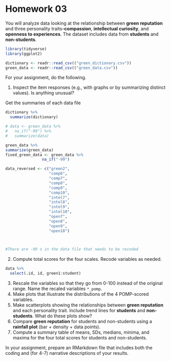# Homework 03

You will analyze data looking at the relationship between **green reputation** and three personality traits--**compassion**, **intellectual curiosity**, and **openness to experiences**.
The dataset includes data from **students** and **non-students**.


```r
library(tidyverse)
library(ggplot2)
```

```r
dictionary <- readr::read_csv(("green_dictionary.csv"))
green_data <- readr::read_csv(("green_data.csv"))
```

For your assignment, do the following.

  1. Inspect the item responses (e.g., with graphs or by summarizing distinct values). 
     Is anything unusual?

Get the summaries of each data file     
```r
dictionary %>% 
  summarize(dictionary)

# data <- green_data %>% 
#   na_if("-99") %>% 
#   summarize(data)

green_data %>% 
summarize(green_data)
fixed_green_data <- green_data %>% 
                na_if("-99")

data_reversed <- c("green2",
                   "comp6",
                   "comp7",
                   "comp8",
                   "comp9",
                   "comp10",
                   "intel7",
                   "intel8",
                   "intel9",
                   "intel10",
                   "open7",
                   "open8",
                   "open9",
                   "open10")
  


#There are -99 s in the data file that needs to be recoded

```
     
  2. Compute total scores for the four scales. 
     Recode variables as needed.
```r
data %>% 
  select(.id, id, green1:student)
```
    
  3. Rescale the variables so that they go from 0-100 instead of the original range.
     Name the recaled variables `*_pomp`.
  4. Make plots that illustrate the distributions of the 4 POMP-scored variables.
  5. Make scatterplots showing the relationships between **green reputation** and each personality trait.
     Include trend lines for **students** and **non-students**.
     What do these plots show?
  6. Compare **green reputation** for students and non-students using a **rainfall plot** (bar + density + data points).
  7. Compute a summary table of means, SDs, medians, minima, and maxima for the four total scores for students and non-students.
  
In your assignment, prepare an RMarkdown file that includes both the coding and (for 4-7) narrative descriptions of your results.



